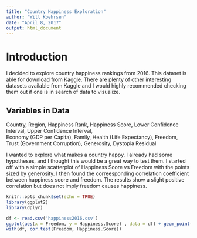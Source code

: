```yaml
---
title: "Country Happiness Exploration"
author: "Will Koehrsen"
date: "April 8, 2017"
output: html_document
---
```

# Introduction

I decided to explore country happiness rankings from 2016. This dataset is able for download from [Kaggle](https://www.kaggle.com/unsdsn/world-happiness). There are plenty of other interesting datasets available 
from Kaggle and I would highly recommended checking them out if one is in search of data to visualize.

## Variables in Data
Country, Region,	Happiness Rank,	Happiness Score,	Lower Confidence Interval,	Upper Confidence Interval,	
Economy (GDP per Capita),	Family,	Health (Life Expectancy),	Freedom,	Trust (Government Corruption),	Generosity,	Dystopia Residual

I wanted to explore what makes a country happy. I already had some hypotheses, and I thought this would be a 
great way to test them. I started off with a simple scatterplot of Happiness Score vs Freedom with the points
sized by generosity. I then found the correesponding correlation coefficient between happiness score and freedom.
The results show a slight positive correlation but does not imply freedom causes happiness. 

```r
knitr::opts_chunk$set(echo = TRUE)
library(ggplot2)
library(dplyr)

df <- read.csv('happiness2016.csv')
ggplot(aes(x = Freedom, y = Happiness.Score) , data = df) + geom_point(aes(size=Generosity), color='navy')
with(df, cor.test(Freedom, Happiness.Score))
```
